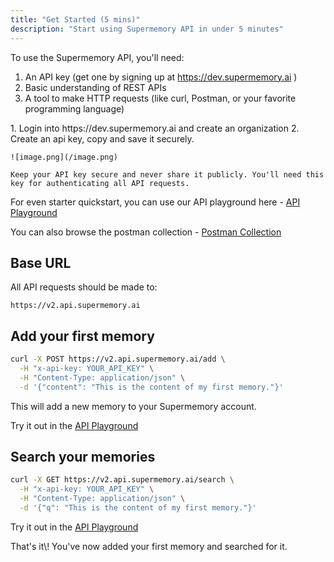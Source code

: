 ```yaml
---
title: "Get Started (5 mins)"
description: "Start using Supermemory API in under 5 minutes"
---
```


To use the Supermemory API, you'll need:

1. An API key (get one by signing up at https://dev.supermemory.ai )
2. Basic understanding of REST APIs
3. A tool to make HTTP requests (like curl, Postman, or your favorite programming language)

<AccordionGroup>
  <Accordion title="Getting Your API Key" icon="key">
    1. Login into https://dev.supermemory.ai and create an organization
    2. Create an api key, copy and save it securely.

    ![image.png](/image.png)

    Keep your API key secure and never share it publicly. You'll need this key for authenticating all API requests.
  </Accordion>
</AccordionGroup>

For even starter quickstart, you can use our API playground here - [API Playground](/api-reference/endpoints/add-new-content)

You can also browse the postman collection - [Postman Collection](https://documenter.getpostman.com/view/21641015/2sB2cUBhvq#cf679c90-d60b-4d0d-a7aa-a909e97e41c3)

## Base URL

All API requests should be made to:

```
https://v2.api.supermemory.ai
```

## Add your first memory

```bash
curl -X POST https://v2.api.supermemory.ai/add \
  -H "x-api-key: YOUR_API_KEY" \
  -H "Content-Type: application/json" \
  -d '{"content": "This is the content of my first memory."}'
```

This will add a new memory to your Supermemory account.

Try it out in the [API Playground](/api-reference/endpoints/add-new-content)

## Search your memories

```bash
curl -X GET https://v2.api.supermemory.ai/search \
  -H "x-api-key: YOUR_API_KEY" \
  -H "Content-Type: application/json" \
  -d '{"q": "This is the content of my first memory."}'
```

Try it out in the [API Playground](/api-reference/endpoints/search-content)

That's it\\! You've now added your first memory and searched for it.